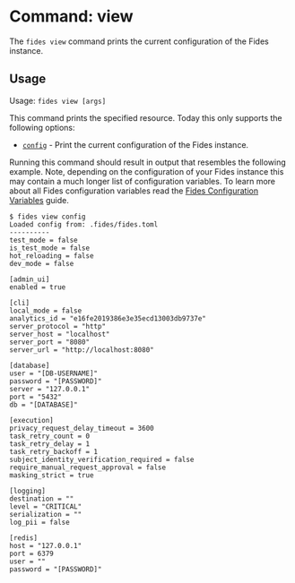 
# Command: view

The ```fides view``` command prints the current configuration of the Fides instance.

## Usage
Usage: ```fides view [args]```

This command prints the specified resource. Today this only supports the following options:

* <span class="nx-absolute -nx-mt-20" id="config"></span>[```config```](#config) - Print the current configuration of the Fides instance.

Running this command should result in output that resembles the following example. Note, depending on the configuration of your Fides instance this may contain a much longer list of configuration variables.
To learn more about all Fides configuration variables read the [Fides Configuration Variables](#LINK) guide.

```console
$ fides view config
Loaded config from: .fides/fides.toml
----------
test_mode = false
is_test_mode = false
hot_reloading = false
dev_mode = false

[admin_ui]
enabled = true

[cli]
local_mode = false
analytics_id = "e16fe2019386e3e35ecd13003db9737e"
server_protocol = "http"
server_host = "localhost"
server_port = "8080"
server_url = "http://localhost:8080"

[database]
user = "[DB-USERNAME]"
password = "[PASSWORD]"
server = "127.0.0.1"
port = "5432"
db = "[DATABASE]"

[execution]
privacy_request_delay_timeout = 3600
task_retry_count = 0
task_retry_delay = 1
task_retry_backoff = 1
subject_identity_verification_required = false
require_manual_request_approval = false
masking_strict = true

[logging]
destination = ""
level = "CRITICAL"
serialization = ""
log_pii = false

[redis]
host = "127.0.0.1"
port = 6379
user = ""
password = "[PASSWORD]"
```